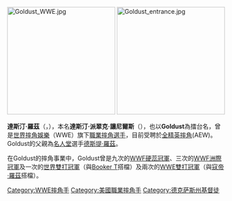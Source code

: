 {{Infobox Pro Wrestler
| name=達斯汀·羅茲
| image=Goldust cropped.jpg
| names = Black Reign<br />Dusty Rhodes, Jr.<br />'''Dustin Rhodes'''<br />'''Goldust'''<br />Lord Goldie<br />Gold Dustin<br />Seven<br />The Artist Formerly Known as Goldust
| birthname = 達斯汀·派翠克·讓尼爾斯
| height={{height|ft=6|in=6}}
| weight={{convert|243|lb|kg|abbr=on}}
| birth_date={{birth date and age|mf=yes|1969|4|11}}
| birth_place={{USA}}[[德克薩斯州|德克薩斯州]][[特拉維斯縣|特拉維斯縣]][[奧斯汀|奧斯汀]]
| death_date=
| death_place=
| resides=
| billed={{USA}}[[加利福尼亞州|加利福尼亞州]][[洛杉磯縣_(加利福尼亞州)|洛杉磯縣]][[洛杉磯|洛杉磯]][[好萊塢|好萊塢]]
| trainer=Skandor Akbar
| debut=1988年
| retired=
| spouse=
}}

[[File:Goldust_WWE.jpg|250px]]
[[File:Goldust_entrance.jpg|250px]]

'''達斯汀·羅茲'''（{{lang-en|'''Dustin Rhodes'''}}，{{bd|1969年|4月11日|}}），本名'''達斯汀·派翠克·讓尼爾斯'''（{{lang-en|'''Dustin Patrick Runnels'''}}），也以'''Goldust'''為擂台名，曾是[[世界摔角娛樂|世界摔角娛樂]]（WWE）旗下[[職業摔角|職業摔角]][[選手|選手]]，目前受聘於[[全精英摔角|全精英摔角]](AEW)。
Goldust的父親為[[世界摔角娛樂名人堂|名人堂]]選手[[德斯提·羅茲|德斯提·羅茲]]。

在Goldust的摔角事業中，Goldust曾是九次的[[WWE硬蕊冠軍|WWF硬蕊冠軍]]、三次的[[WWE洲際冠軍|WWF洲際冠軍]]及一次的[[世界雙打冠軍_(WWE)|世界雙打冠軍]]（與[[Booker_T|Booker T]]搭檔）及兩次的[[WWE雙打冠軍|WWE雙打冠軍]]（與[[寇帝·羅茲|寇帝·羅茲]]搭檔）。
{{WWE洲际冠军}}

{{DEFAULTSORT:Rhodes, Dustin}}
[[Category:WWE摔角手|Category:WWE摔角手]]
[[Category:美國職業摔角手|Category:美國職業摔角手]]
[[Category:德克萨斯州基督徒|Category:德克萨斯州基督徒]]
